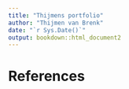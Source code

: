 ```yaml
---
title: "Thijmens portfolio"
author: "Thijmen van Brenk"
date: "`r Sys.Date()`"
output: bookdown::html_document2
---
```


# References